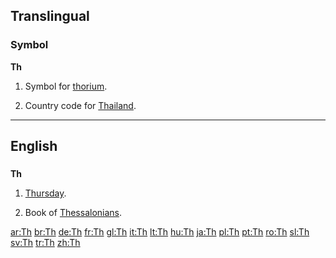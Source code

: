 {{see|TH|-th|.th}}
==Translingual==

===Symbol===
'''Th'''

# {{element symbol}} Symbol for [[thorium]].
# Country code for [[Thailand]].

----

==English==

==={{abbreviation}}===
'''Th'''

# [[Thursday]].
# {{biblical}} Book of [[Thessalonians]].

[[ar:Th]]
[[br:Th]]
[[de:Th]]
[[fr:Th]]
[[gl:Th]]
[[it:Th]]
[[lt:Th]]
[[hu:Th]]
[[ja:Th]]
[[pl:Th]]
[[pt:Th]]
[[ro:Th]]
[[sl:Th]]
[[sv:Th]]
[[tr:Th]]
[[zh:Th]]